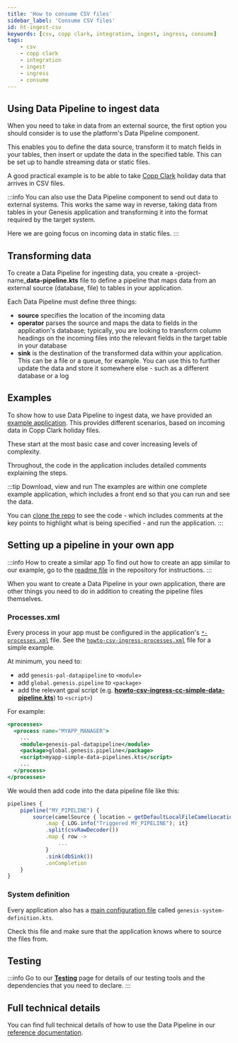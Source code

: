```yaml
---
title: 'How to consume CSV files'
sidebar_label: 'Consume CSV files'
id: ht-ingest-csv
keywords: [csv, copp clark, integration, ingest, ingress, consume]
tags:
    - csv
    - copp clark
    - integration
    - ingest
    - ingress
    - consume
---
```





## Using Data Pipeline to ingest data
When you need to take in data from an external source, the first option you should consider is to use the platform's Data Pipeline component.

This enables you to define the data source, transform it to match fields in your tables, then insert or update the data in the specified table. This can be set up to handle streaming data or static files.

A good practical example is to be able to take [Copp Clark](https://coppclark.com/) holiday data that arrives in CSV files.

:::info
You can also use the Data Pipeline component to send out data to external systems. This works the same way in reverse, taking data from tables in your Genesis application and transforming it into the format required by the target system.

Here we are going focus on incoming data in static files.
:::

## Transforming data 
To create a Data Pipeline for ingesting data, you create a -project-name_**data-pipeline.kts** file to define a pipeline that maps data from an external source (database, file) to tables in your application. 

Each Data Pipeline must define three things:

- **source** specifies the location of the incoming data
- **operator** parses the source and maps the data to fields in the application's database; typically, you are looking to transform column headings on the incoming files into the relevant fields in the target table in your database
- **sink** is the destination of the transformed data within your application. This can be a file or a queue, for example. You can use this to further update the data and store it somewhere else - such as a different database or a log

## Examples
To show how to use Data Pipeline to ingest data, we have provided an [example application](https://github.com/genesiscommunitysuccess/howto-csv-ingress/tree/main). This provides different scenarios, based on incoming data in Copp Clark holiday files. 

These start at the most basic case and cover increasing levels of complexity.

Throughout, the code in the application includes detailed comments explaining the steps.

:::tip Download, view and run
The examples are within one complete example application, which includes a front end so that you can run and see the data. 

You can [clone the repo](https://github.com/genesiscommunitysuccess/howto-csv-ingress/tree/main) to see the code - which includes comments at the key points to highlight what is being specified - and run the application.
:::

## Setting up a pipeline in your own app

:::info How to create a similar app
To find out how to create an app similar to our example, go to the [readme file](https://github.com/genesiscommunitysuccess/howto-csv-ingress/tree/main) in the repository for instructions.
:::

When you want to create a Data Pipeline in your own application, there are other things you need to do in addition to creating the pipeline files themselves.

### Processes.xml
Every process in your app must be configured in the application's [`*-processes.xml`](/develop/server-capabilities/runtime-configuration/processes/) file. See the [`howto-csv-ingress-processes.xml`](https://github.com/genesiscommunitysuccess/howto-csv-ingress/blob/main/server/howto-csv-ingress-app/src/main/genesis/cfg/howto-csv-ingress-processes.xml) file for a simple example. 

At minimum, you need to:

- add `genesis-pal-datapipeline` to `<module>`
- add `global.genesis.pipeline` to `<package>`
- add the relevant gpal script (e.g. [**howto-csv-ingress-cc-simple-data-pipeline.kts**](https://github.com/genesiscommunitysuccess/howto-csv-ingress/blob/main/server/howto-csv-ingress-app/src/main/genesis/scripts/howto-csv-ingress-cc-simple-data-pipelines.kts)) to `<script>`)

For example:
```jsx
<processes>
  <process name="MYAPP_MANAGER">
    ...
    <module>genesis-pal-datapipeline</module>
    <package>global.genesis.pipeline</package>
    <script>myapp-simple-data-pipelines.kts</script>
    ...
  </process>
</processes>
```

We would then add code into the data pipeline file like this:
```jsx
pipelines {
    pipeline("MY_PIPELINE") {
        source(camelSource { location = getDefaultLocalFileCamelLocation(systemDefinition.get("FolderLocation").get(),"FileName") })
            .map { LOG.info("Triggered MY_PIPELINE"); it}
            .split(csvRawDecoder())
            .map { row ->
                ...
            }
            .sink(dbSink())
            .onCompletion
    }
}
```

### System definition
Every application also has a [main configuration file](/develop/server-capabilities/runtime-configuration/system-definition/) called `genesis-system-definition.kts`. 

Check this file and make sure that the application knows where to source the files from.

[comment]: <> (surely we need to be more specific here?)

## Testing

:::info
Go to our [**Testing**](/how-to/ht-prepare-test/) page for details of our testing tools and the dependencies that you need to declare.
:::

## Full technical details
You can find full technical details of how to use the Data Pipeline in our [reference documentation](/develop/server-capabilities/integrations/data-pipelines/).


